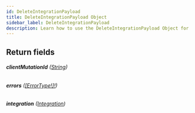 ```yaml
---
id: DeleteIntegrationPayload
title: DeleteIntegrationPayload Object
sidebar_label: DeleteIntegrationPayload
description: Learn how to use the DeleteIntegrationPayload Object for 's API.
---
```


## Return fields

###### <b>clientMutationId</b> ([String](api/schema/scalar/String.mdx))

###### <b>errors</b> ([[ErrorType!]!](api/schema/object/ErrorType.mdx))

###### <b>integration</b> ([Integration](api/schema/object/Integration.mdx))
